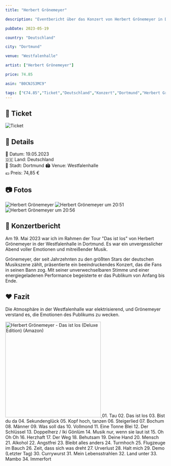 ```yaml
---
title: "Herbert Grönemeyer"

description: "Eventbericht über das Konzert von Herbert Grönemeyer in Dortmund in der Westfalenhalle."

pubDate: 2023-05-19

country: "Deutschland"

city: "Dortmund"

venue: "Westfalenhalle"

artist: ["Herbert Grönemeyer"]

price: 74.85

asin: "B0CNJS3MC9"

tags: ["€74.85","Ticket","Deutschland","Konzert","Dortmund","Herbert Grönemeyer","2023"]
---
```




## 🎫 Ticket

![Ticket](../../../gallery/2023/05-19/2023-05-19_20-00-00.jpg)

## 📌 Details
📅 Datum: 19.05.2023  
🇩🇪 Land: Deutschland  
📍 Stadt: Dortmund
🏟️ Venue: Westfalenhalle    
💶 Preis: 74,85 €  

## 📷 Fotos

<CardGrid>
  <Card title="20:47" icon="image">
    <Image src={img2047} alt="Herbert Grönemeyer" widths={[300, 600, 900]} sizes="(max-width: 600px) 100vw, 600px" />
  </Card>
  <Card title="20:51" icon="image">
    <Image src={img2051} alt="Herbert Grönemeyer um 20:51" widths={[300, 600, 900]} sizes="(max-width: 600px) 100vw, 600px" />
  </Card>
  <Card title="20:56" icon="image">
    <Image src={img2056} alt="Herbert Grönemeyer um 20:56" widths={[300, 600, 900]} sizes="(max-width: 600px) 100vw, 600px" />
  </Card>
</CardGrid>

## 🎤 Konzertbericht

Am 19. Mai 2023 war ich im Rahmen der Tour "Das ist los" von Herbert Grönemeyer in der Westfalenhalle in Dortmund. 
Es war ein unvergesslicher Abend voller Emotionen und mitreißender Musik.

Grönemeyer, der seit Jahrzehnten zu den größten Stars der deutschen Musikszene zählt, präsentierte ein beeindruckendes Konzert, 
das die Fans in seinen Bann zog. Mit seiner unverwechselbaren Stimme und einer energiegeladenen Performance begeisterte er das Publikum von Anfang bis Ende.

## ❤️ Fazit

Die Atmosphäre in der Westfalenhalle war elektrisierend, und Grönemeyer verstand es, die Emotionen des Publikums zu wecken.

<Card title="Album" icon="seti:audio">
  <a href="https://www.amazon.de/dp/B0CNJS3MC9?tag=mysteryland-21" target="_blank" rel="noopener noreferrer">
    <img src="https://m.media-amazon.com/images/I/71PVhItwtBL._SL1500_.jpg" alt="Herbert Grönemeyer - Das ist los (Deluxe Edition) (Amazon)" width="300" />
  </a>
</Card>

<Card title="Setlist" icon="list-format">
01. Tau
02. Das ist los
03. Bist du da
04. Sekundenglück
05. Kopf hoch, tanzen
06. Steigerlied
07. Bochum
08. Männer
09. Was soll das
10. Vollmond
11. Eine Tonne Blei
12. Der Schlüssel
13. Doppelherz /  Iki Gönlüm
14. Musik nur, wenn sie laut ist
15. Oh Oh Oh
16. Herzhaft
17. Der Weg
18. Behutsam
19. Deine Hand
20. Mensch
21. Alkohol
22. Angstfrei
23. Bleibt alles anders
24. Turmhoch
25. Flugzeuge im Bauch
26. Zeit, dass sich was dreht
27. Urverlust
28. Halt mich
29. Demo (Letzter Tag)
30. Currywurst
31. Mein Lebensstrahlen
32. Land unter
33. Mambo
34. Immerfort
</Card>

<LinkCard
    title="Mehr Informationen"
    href="https://fanieng.com/2023/05/19/2023-05-2019-herbert-gronemeyer-dortmund-westfalenhalle/"
/>
